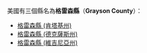 美國有三個縣名為'''格雷森縣'''（'''Grayson County'''）：
* [[格雷森縣_(肯塔基州)|格雷森縣 (肯塔基州)]]
* [[格雷森縣_(德克薩斯州)|格雷森縣 (德克薩斯州)]]
* [[格雷森縣_(維吉尼亞州)|格雷森縣 (維吉尼亞州)]]
{{disambig|G格雷森縣|Cat=四字县名消歧义}}
